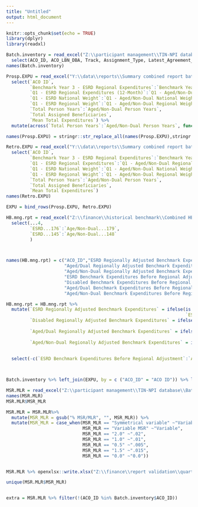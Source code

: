 ```yaml
---
title: "Untitled"
output: html_document
---
```


```r

knitr::opts_chunk$set(echo = TRUE)
library(dplyr)
library(readxl)

```



```r
Batch.inventory = read_excel("Z:\\participant management\\TIN-NPI database\\Batch Inventory\\2021\\BatchInventory_PY_2021.xlsx", sheet = "ACO") %>% filter(Q1_Reports == 1) %>% 
  select(ACO_ID, ACO_LBN_DBA, Track, Assignment_Type, Latest_Agreement_Start_Date, Agreement_Period, Benchmark_Methodology)
names(Batch.inventory)

Prosp.EXPU = read_excel("Y:\\data\\reports\\Summary combined report batch G6 2021 Q1 COVID\\prosp\\TI00.ACO.A181.QEXPU.P.COVIDG6.Y2021Q1.AALL.xlsx", skip = 2) %>% 
  select(`ACO ID`,
         `Benchmark Year 3 - ESRD Regional Expenditures`:`Benchmark Year 3 - Aged/Non-Dual Regional Expenditures`,
         `Q1 - ESRD Regional Expenditures (12-Month)`:`Q1 - Aged/Non-Dual Regional Expenditures (12-Month)`,
         `Q1 - ESRD National Weight`:`Q1 - Aged/Non-Dual National Weight`,
         `Q1 - ESRD Regional Weight`:`Q1 - Aged/Non-Dual Regional Weight`,
         `Total Person Years`:`Aged/Non-Dual Person Years`,
         `Total Assigned Beneficiaries`,
         `Mean Total Expenditures`) %>% 
  mutate(across(`Total Person Years`:`Aged/Non-Dual Person Years`, function(x) x * 4))

names(Prosp.EXPU) = stringr::str_replace_all(names(Prosp.EXPU),stringr::fixed(" (12-Month)"), "")

Retro.EXPU = read_excel("Y:\\data\\reports\\Summary combined report batch G6 2021 Q1 COVID\\retro\\TI00.ACO.A181.QEXPU.R.COVIDG6.Y2021Q1.AALL.xlsx", skip = 2)%>% 
  select(`ACO ID`,
         `Benchmark Year 3 - ESRD Regional Expenditures`:`Benchmark Year 3 - Aged/Non-Dual Regional Expenditures`,
         `Q1 - ESRD Regional Expenditures`:`Q1 - Aged/Non-Dual Regional Expenditures`,
         `Q1 - ESRD National Weight`:`Q1 - Aged/Non-Dual National Weight`,
         `Q1 - ESRD Regional Weight`:`Q1 - Aged/Non-Dual Regional Weight`,
         `Total Person Years`:`Aged/Non-Dual Person Years`,
         `Total Assigned Beneficiaries`,
         `Mean Total Expenditures`)
names(Retro.EXPU)

EXPU = bind_rows(Prosp.EXPU, Retro.EXPU)

HB.mng.rpt = read_excel("Z:\\finance\\historical benchmark\\Combined HB Management Reports\\PY 2021 HB Management Reports Draft.xlsx", skip = 4) %>% 
  select(...4,
         `ESRD...176`:`Age/Non-Dual...179`,
         `ESRD...145`:`Age/Non-Dual...148`
         )



names(HB.mng.rpt) = c("ACO_ID","ESRD Regionally Adjusted Benchmark Expenditures", "Disabled Regionally Adjusted Benchmark Expenditures",
                      "Aged/Dual Regionally Adjusted Benchmark Expenditures",
                      "Aged/Non-Dual Regionally Adjusted Benchmark Expenditures",
                      "ESRD Benchmark Expenditures Before Regional Adjustment",
                      "Disabled Benchmark Expenditures Before Regional Adjustment",
                      "Aged/Dual Benchmark Expenditures Before Regional Adjustment",
                      "Aged/Non-Dual Benchmark Expenditures Before Regional Adjustment")

HB.mng.rpt = HB.mng.rpt %>% 
  mutate(`ESRD Regionally Adjusted Benchmark Expenditures` = ifelse(is.na(`ESRD Regionally Adjusted Benchmark Expenditures`),`ESRD Benchmark Expenditures Before Regional Adjustment`,
                                                                    `ESRD Regionally Adjusted Benchmark Expenditures`),
         `Disabled Regionally Adjusted Benchmark Expenditures` = ifelse(is.na(`Disabled Regionally Adjusted Benchmark Expenditures`),`Disabled Benchmark Expenditures Before Regional Adjustment` ,
                                                                        `Disabled Regionally Adjusted Benchmark Expenditures`),
         `Aged/Dual Regionally Adjusted Benchmark Expenditures` = ifelse(is.na(`Aged/Dual Regionally Adjusted Benchmark Expenditures`),`Aged/Dual Benchmark Expenditures Before Regional Adjustment`,
                                                                         `Aged/Dual Regionally Adjusted Benchmark Expenditures`),
         `Aged/Non-Dual Regionally Adjusted Benchmark Expenditures` = ifelse(is.na(`Aged/Non-Dual Regionally Adjusted Benchmark Expenditures`),
                                                                             `Aged/Non-Dual Benchmark Expenditures Before Regional Adjustment`,
                                                                             `Aged/Non-Dual Regionally Adjusted Benchmark Expenditures`)) %>% 
  select(-c(`ESRD Benchmark Expenditures Before Regional Adjustment`:`Aged/Non-Dual Benchmark Expenditures Before Regional Adjustment`))




```



```r


Batch.inventory %>% left_join(EXPU, by = c ("ACO_ID" = "ACO ID")) %>% left_join(HB.mng.rpt) %>% openxlsx::write.xlsx("Z:\\finance\\report validation\\quarterly\\2021 Q1\\Prediction File\\Q1_data.xlsx")


```
```r

MSR.MLR = read_excel("Z:\\participant management\\TIN-NPI database\\Batch Inventory\\2021\\BatchInventory_PY_2021.xlsx", sheet = "ACO") %>% filter(Q1_Reports == 1) %>%   select(ACO_ID, MSR_MLR)
names(MSR.MLR)
MSR.MLR$MSR_MLR

MSR.MLR = MSR.MLR%>% 
  mutate(MSR_MLR = gsub("% MSR/MLR", "", MSR_MLR)) %>% 
  mutate(MSR_MLR = case_when(MSR_MLR == "Symmetrical variable" ~"Variable",
                             MSR_MLR == "Variable MSR" ~"Variable",
                             MSR_MLR == "2.0" ~".02",
                             MSR_MLR == "1.0" ~".01",
                             MSR_MLR == "0.5" ~".005",
                             MSR_MLR == "1.5" ~".015",
                             MSR_MLR == "0.0" ~"0.0"))


MSR.MLR %>% openxlsx::write.xlsx("Z:\\finance\\report validation\\quarterly\\2021 Q1\\Prediction File\\MSR_MLR.xlsx")

unique(MSR.MLR$MSR_MLR)


extra = MSR.MLR %>% filter(!(ACO_ID %in% Batch.inventory$ACO_ID))


```

